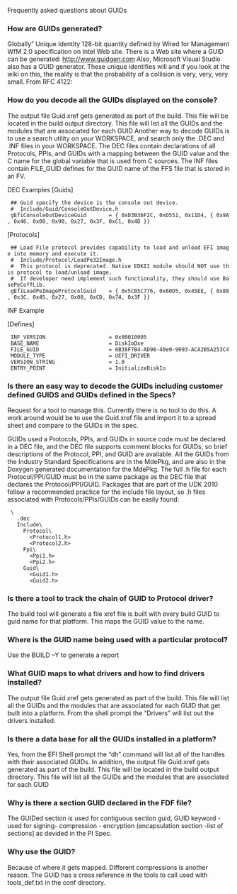 <!-- [[Category:FAQ]] -->
Frequently asked questions about GUIDs


===How are GUIDs generated?===
Globally” Unique Identity 128-bit quantity defined by Wired for Management WfM 2.0 specification on Intel Web site. There is a Web site where a GUID can be generated:  http://www.guidgen.com  Also, Microsoft Visual Studio also has a GUID generator. These unique identifies will and if you look at the wiki on this, the reality is that the probability of a collision is very, very, very small.  From RFC 4122:

===How do you decode all the GUIDs displayed on the console?=== 
The output file Guid.xref gets generated as part of the build.  This file will be located in the build output directory.  This file will list all the GUIDs and the modules that are associated for each GUID  Another way to decode GUIDs is to use a search utility on your WORKSPACE, and search only the .DEC and .INF files in your WORKSPACE.  The DEC files contain declarations of all Protocols, PPIs, and GUIDs with a mapping between the GUID value and the C name for the global variable that is used from C sources.  The INF files contain FILE_GUID defines for the GUID name of the FFS file that is stored in an FV.

DEC Examples
[Guids]
  ## Guid specify the device is the console out device.
  #  Include/Guid/ConsoleOutDevice.h
  gEfiConsoleOutDeviceGuid       = { 0xD3B36F2C, 0xD551, 0x11D4, { 0x9A, 0x46, 0x00, 0x90, 0x27, 0x3F, 0xC1, 0x4D }}

[Protocols]
  ## Load File protocol provides capability to load and unload EFI image into memory and execute it.
  #  Include/Protocol/LoadPe32Image.h
  #  This protocol is deprecated. Native EDKII module should NOT use this protocol to load/unload image.
  #  If developer need implement such functionality, they should use BasePeCoffLib.
  gEfiLoadPeImageProtocolGuid    = { 0x5CB5C776, 0x60D5, 0x45EE, { 0x88, 0x3C, 0x45, 0x27, 0x08, 0xCD, 0x74, 0x3F }}

INF Example

[Defines]
  INF_VERSION                    = 0x00010005
  BASE_NAME                      = DiskIoDxe
  FILE_GUID                      = 6B38F7B4-AD98-40e9-9093-ACA2B5A253C4
  MODULE_TYPE                    = UEFI_DRIVER
  VERSION_STRING                 = 1.0
  ENTRY_POINT                    = InitializeDiskIo

===Is there an easy way to decode the GUIDs including customer defined GUIDS and GUIDs defined in the Specs? ===
Request for a tool to manage this.
Currently there is no tool to do this. A work around would be to use the Guid.xref file and import it to a spread sheet and compare to the GUIDs in the spec.

GUIDs used a Protocols, PPIs, and GUIDs in source code must be declared in a DEC file, and the DEC file supports comment blocks for GUIDs, so brief descriptions of the Protocol, PPI, and GUID are available.  All the GUIDs from the Industry Standard Specifications are in the MdePkg, and are also in the Doxygen generated documentation for the MdePkg.  The full .h file for each Protocol/PPI/GUID must be in the same package as the DEC file that declares the Protocol/PPI/GUID.  Packages that are part of the UDK 2010 follow a recommended practice for the include file layout, so .h files associated with Protocols/PPIs/GUIDs can be easily found:

  <PackageName>\
    <PackageName>.dec
    Include\
      Protocol\
        <Protocol1.h>
        <Protocol2.h>
      Ppi\
        <Ppi1.h>
        <Ppi2.h>
      Guid\	
        <Guid1.h>
        <Guid2.h>

===Is there a tool to track the chain of GUID to Protocol driver?===
The build tool will generate a file xref file is built with every build GUID to guid name for that platform. This maps the GUID value to the name.
 
===Where is the GUID name being used with a particular protocol?===
Use the BUILD –Y to generate a report

===What GUID maps to what drivers and how to find drivers installed?=== 
The output file Guid.xref gets generated as part of the build.   This file will list all the GUIDs and the modules that are associated for each GUID that get built into a platform. From the shell prompt the “Drivers” will list out the drivers installed.

===Is there a data base for all the GUIDs installed in a platform?===
Yes, from the EFI Shell prompt the “dh” command will list all of the handles with their associated GUIDs.  In addition, the output file Guid.xref gets generated as part of the build.  This file will be located in the build output directory.  This file will list all the GUIDs and the modules that are associated for each GUID


===Why is there a section GUID declared in the FDF file?===
The GUIDed section is used for contiguous section guid, GUID keyword - used for signing- compression - encryption (encapsulation section -list of sections] as devided in the PI Spec. 

===Why use the GUID?===
Because of where it gets mapped.  Different compressions is another reason. The GUID has a cross reference in the tools to call used with tools_def.txt in the conf directory.